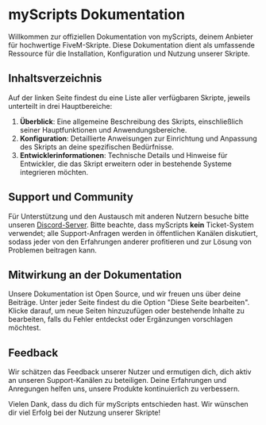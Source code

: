 # myScripts Dokumentation

Willkommen zur offiziellen Dokumentation von myScripts, deinem Anbieter für hochwertige FiveM-Skripte. Diese Dokumentation dient als umfassende Ressource für die Installation, Konfiguration und Nutzung unserer Skripte.

## Inhaltsverzeichnis

Auf der linken Seite findest du eine Liste aller verfügbaren Skripte, jeweils unterteilt in drei Hauptbereiche:

1. **Überblick**: Eine allgemeine Beschreibung des Skripts, einschließlich seiner Hauptfunktionen und Anwendungsbereiche.
2. **Konfiguration**: Detaillierte Anweisungen zur Einrichtung und Anpassung des Skripts an deine spezifischen Bedürfnisse.
3. **Entwicklerinformationen**: Technische Details und Hinweise für Entwickler, die das Skript erweitern oder in bestehende Systeme integrieren möchten.

## Support und Community

Für Unterstützung und den Austausch mit anderen Nutzern besuche bitte unseren [Discord-Server](https://discord.com/invite/UyAu2jABzE). Bitte beachte, dass myScripts **kein** Ticket-System verwendet; alle Support-Anfragen werden in öffentlichen Kanälen diskutiert, sodass jeder von den Erfahrungen anderer profitieren und zur Lösung von Problemen beitragen kann.

## Mitwirkung an der Dokumentation

Unsere Dokumentation ist Open Source, und wir freuen uns über deine Beiträge. Unter jeder Seite findest du die Option "Diese Seite bearbeiten". Klicke darauf, um neue Seiten hinzuzufügen oder bestehende Inhalte zu bearbeiten, falls du Fehler entdeckst oder Ergänzungen vorschlagen möchtest.

## Feedback
Wir schätzen das Feedback unserer Nutzer und ermutigen dich, dich aktiv an unseren Support-Kanälen zu beteiligen. Deine Erfahrungen und Anregungen helfen uns, unsere Produkte kontinuierlich zu verbessern.

Vielen Dank, dass du dich für myScripts entschieden hast. Wir wünschen dir viel Erfolg bei der Nutzung unserer Skripte! 